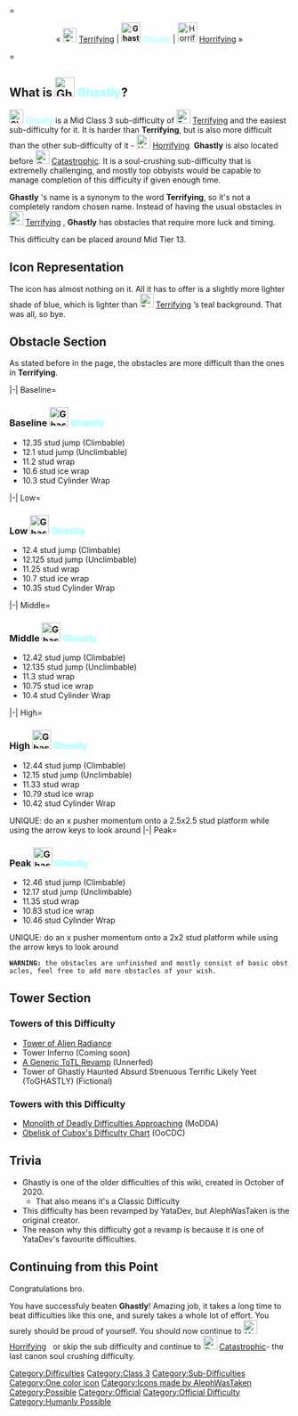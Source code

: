 {{Scrollbox|Notices='''Notices'''
{{Classic}}
{{Humanly Possible}}
}}
=<center>« [[File:TerrifyingDifficulty.jpg|25px]] [[w:c:jtoh:Terrifying|Terrifying]]  | <u>'''[[File:Ghastly.png|frameless|35x35px]]'''</u> <span style="background:linear-gradient(#b3ffff,#b3ffff); -webkit-background-clip:text !important; -webkit-text-fill-color:transparent;"><span style="text-shadow: #b3ffff 0px 0.5px 6px;">Ghastly</span></span> | [[File:Horrifying.PNG|35px]] [[Horrifying]] »</center>=
==What is '''[[File:Ghastly.png|frameless|35x35px]]''' <span style="background:linear-gradient(#b3ffff,#b3ffff); -webkit-background-clip:text !important; -webkit-text-fill-color:transparent;"><span style="text-shadow: #b3ffff 0px 0.25px 3px;">Ghastly</span></span>?==
{{NewDifficultyInfobox|image1=Ghastly.png|class=Mid Class 3|type=Sub-Difficulty|next=[[File:CatastrophicIcon.webp|25px]] [[w:c:jtoh:Catastrophic|Catastrophic]]|previous=[[File:TerrifyingDifficulty.jpg|25px]] [[w:c:jtoh:Terrifying|Terrifying]]|class_range=Low|difficulty_range=Baseline to Peak|main_difficulty=[[File:TerrifyingDifficulty.jpg|25px]] [[w:c:jtoh:Terrifying|Terrifying]]|creator(s)=* YataDev (new)
* AlephWasTaken (old)|date_added=10/13/2020|revamp_date=05/27/2022|alt_next=[[File:Petrifying2.png|25px]] [[Horrifying]]|rating=11.16|hex_color=7fffff|rgb_color=127, 255, 255}}'''[[File:Ghastly.png|frameless|25x25px]]''' <span style="background:linear-gradient(#b3ffff,#b3ffff); -webkit-background-clip:text !important; -webkit-text-fill-color:transparent;"><span style="text-shadow: #b3ffff 0px 0.25px 3px;">Ghastly</span></span> is a Mid Class 3 sub-difficulty of [[File:TerrifyingDifficulty.jpg|25px]]<span style="color:#33ffff"> [[w:c:jtoh:Terrifying|Terrifying]]</span> and the easiest sub-difficulty for it. It is harder than '''Terrifying''', but is also more difficult than the other sub-difficulty of it - [[File:Horrifying.PNG|25px]] [[Horrifying]]<span style="background:linear-gradient(#66ffff,white); -webkit-background-clip:text !important; -webkit-text-fill-color:transparent;">.</span> '''Ghastly''' is also located before [[File:CatastrophicDifficulty.jpg|25px]]<span style="color:white"> [[w:c:jtoh:Catastrophic|Catastrophic]]</span>. It is a soul-crushing sub-difficulty that is extremelly challenging, and mostly top obbyists would be capable to manage completion of this difficulty if given enough time.

'''Ghastly''' 's name is a synonym to the word '''Terrifying''', so it's not a completely random chosen name. Instead of having the usual obstacles in [[File:TerrifyingDifficulty.jpg|25px]]<span style="color:#33ffff"> [[w:c:jtoh:Terrifying|Terrifying]]</span> , '''Ghastly''' has obstacles that require more luck and timing.

This difficulty can be placed around Mid Tier 13.
==Icon Representation==
The icon has almost nothing on it. All it has to offer is a slightly more lighter shade of blue, which is lighter than [[File:TerrifyingDifficulty.jpg|25px]]<span style="color:#33ffff"> [[w:c:jtoh:Terrifying|Terrifying]]</span> ’s teal background. That was all, so bye.

==Obstacle Section==
As stated before in the page, the obstacles are more difficult than the ones in '''Terrifying'''.

<tabber>
|-|
Baseline=
===Baseline [[File:Ghastly.png|frameless|34x34px]] <span style="background:linear-gradient(#b3ffff,#b3ffff); -webkit-background-clip:text !important; -webkit-text-fill-color:transparent;"><span style="text-shadow: #b3ffff 0px 0.25px 3px;">Ghastly</span></span>===
*12.35 stud jump (Climbable)
*12.1 stud jump (Unclimbable)
*11.2 stud wrap
*10.6 stud ice wrap
*10.3 stud Cylinder Wrap
|-|
Low=
===Low [[File:Ghastly.png|frameless|34x34px]] <span style="background:linear-gradient(#b3ffff,#b3ffff); -webkit-background-clip:text !important; -webkit-text-fill-color:transparent;"><span style="text-shadow: #b3ffff 0px 0.25px 3px;">Ghastly</span></span>===
*12.4 stud jump (Climbable)
*12.125 stud jump (Unclimbable)
*11.25 stud wrap
*10.7 stud ice wrap
*10.35 stud Cylinder Wrap
|-|
Middle=
===Middle [[File:Ghastly.png|frameless|34x34px]] <span style="background:linear-gradient(#b3ffff,#b3ffff); -webkit-background-clip:text !important; -webkit-text-fill-color:transparent;"><span style="text-shadow: #b3ffff 0px 0.25px 3px;">Ghastly</span></span>===
*12.42 stud jump (Climbable)
*12.135 stud jump (Unclimbable)
*11.3 stud wrap
* 10.75 stud ice wrap
*10.4 stud Cylinder Wrap
|-|
High=
===High [[File:Ghastly.png|frameless|34x34px]] <span style="background:linear-gradient(#b3ffff,#b3ffff); -webkit-background-clip:text !important; -webkit-text-fill-color:transparent;"><span style="text-shadow: #b3ffff 0px 0.25px 3px;">Ghastly</span></span>===
*12.44 stud jump (Climbable)
*12.15 stud jump (Unclimbable)
*11.33 stud wrap
* 10.79 stud ice wrap
*10.42 stud Cylinder Wrap
UNIQUE: do an x pusher momentum onto a 2.5x2.5 stud platform while using the arrow keys to look around
|-|
Peak=
===Peak [[File:Ghastly.png|frameless|34x34px]] <span style="background:linear-gradient(#b3ffff,#b3ffff); -webkit-background-clip:text !important; -webkit-text-fill-color:transparent;"><span style="text-shadow: #b3ffff 0px 0.25px 3px;">Ghastly</span></span>===
*12.46 stud jump (Climbable)
*12.17 stud jump (Unclimbable)
*11.35 stud wrap
* 10.83 stud ice wrap
*10.46 stud Cylinder Wrap
UNIQUE: do an x pusher momentum onto a 2x2 stud platform while using the arrow keys to look around
</tabber>
 '''WARNING:''' the obstacles are unfinished and mostly consist of basic obstacles, feel free to add more obstacles of your wish.

==Tower Section==

===Towers of this Difficulty=== 

*[[w:c:jtoh:ToAR|Tower of Alien Radiance]]
*Tower Inferno (Coming soon)
*[[A Generic ToTL Revamp]] (Unnerfed)
*Tower of Ghastly Haunted Absurd Strenuous Terrific Likely Yeet (ToGHASTLY) (Fictional)

===Towers with this Difficulty ===

*[[Monolith of Deadly Difficulties Approaching]] (MoDDA)
*[[Obelisk of Cubox's Difficulty Chart]] (OoCDC)

==Trivia==

* Ghastly is one of the older difficulties of this wiki, created in October of 2020.
** That also means it's a Classic Difficulty
*This difficulty has been revamped by YataDev, but AlephWasTaken is the original creator.
* The reason why this difficulty got a revamp is because it is one of YataDev's favourite difficulties.

==Continuing from this Point==
Congratulations bro.

You have successfuly beaten '''Ghastly'''! Amazing job, it takes a long time to beat difficulties like this one, and surely takes a whole lot of effort. You surely should be proud of yourself. You should now continue to [[File:Horrifying.PNG|25px]] [[Horrifying]]<span style="background:linear-gradient(#66ffff,white); -webkit-background-clip:text !important; -webkit-text-fill-color:transparent;">.</span><span style="background:linear-gradient(#66ffff,white); -webkit-background-clip:text !important; -webkit-text-fill-color:transparent;">,</span> or skip the sub difficulty and continue to  [[File:CatastrophicDifficulty.jpg|25px]]<span style="color:white"> [[w:c:jtoh:Catastrophic|Catastrophic]]</span>- the last canon soul crushing difficulty.{{DifficultiesNavbox}}

[[Category:Difficulties]]
[[Category:Class 3]]
[[Category:Sub-Difficulties]]
[[Category:One color icon]]
[[Category:Icons made by AlephWasTaken]]
[[Category:Possible]]
[[Category:Official]]
[[Category:Official Difficulty]]
[[Category:Humanly Possible]]